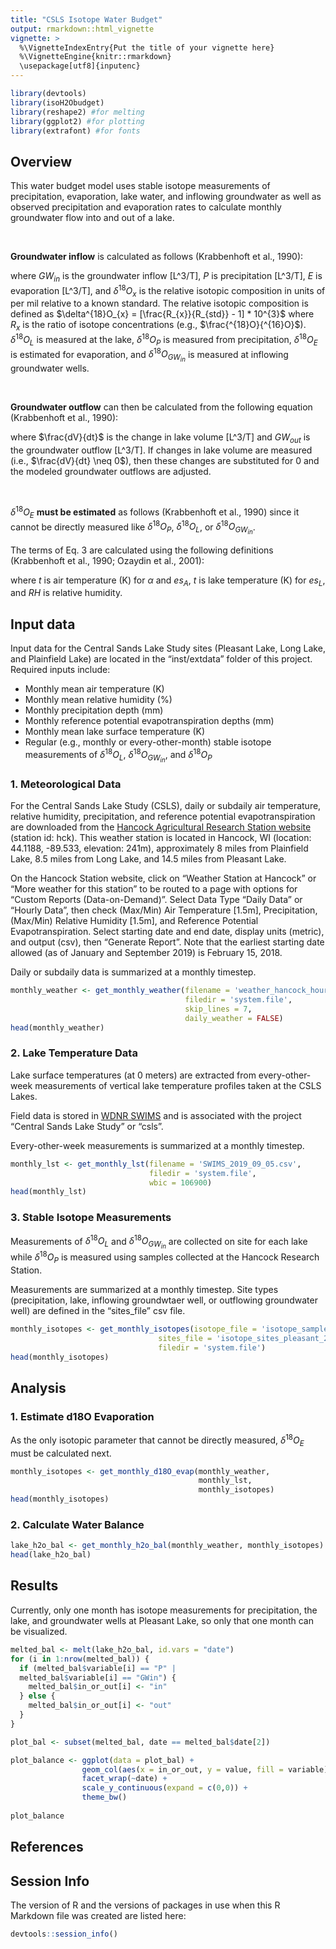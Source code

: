 ```yaml
---
title: "CSLS Isotope Water Budget"
output: rmarkdown::html_vignette
vignette: >
  %\VignetteIndexEntry{Put the title of your vignette here}
  %\VignetteEngine{knitr::rmarkdown}
  \usepackage[utf8]{inputenc}
---
```


```r
library(devtools)
library(isoH2Obudget)
library(reshape2) #for melting
library(ggplot2) #for plotting
library(extrafont) #for fonts
```

## Overview
This water budget model uses stable isotope measurements of precipitation,
evaporation, lake water, and inflowing groundwater as well as observed
precipitation and evaporation rates to calculate monthly groundwater flow into
and out of a lake.

<br>

**Groundwater inflow** is calculated as follows (Krabbenhoft et al., 1990):

\begin{align}
\tag{1}
GW_{in} = \frac{P*(\delta^{18}O_{L} - \delta^{18}O_{P}) + E*(\delta^{18}O_{E} - 
          \delta^{18}O_{L})}{\delta^{18}O_{GW_{in}} - \delta^{18}O_{L}}
\end{align}

where $GW_{in}$ is the groundwater inflow [L^3/T], $P$ is precipitation [L^3/T],
$E$ is evaporation [L^3/T], and $\delta^{18}O_{x}$ is the relative isotopic
composition in units of per mil relative to a known standard. The relative
isotopic composition is defined as $\delta^{18}O_{x} = [\frac{R_{x}}{R_{std}} -
1] * 10^{3}$ where $R_{x}$ is the ratio of isotope concentrations (e.g.,
$\frac{^{18}O}{^{16}O}$). $\delta^{18}O_{L}$ is measured at the lake,
$\delta^{18}O_{P}$ is measured from precipitation, $\delta^{18}O_{E}$ is
estimated for evaporation, and $\delta^{18}O_{GW_{in}}$ is measured at inflowing
groundwater wells.

<br>

**Groundwater outflow** can then be calculated from the following equation
(Krabbenhoft et al., 1990):

\begin{align}
\tag{2}
\frac{dV}{dt} = 0 = GW_{in} + P - GW_{out} - E
\end{align}

where $\frac{dV}{dt}$ is the change in lake volume [L^3/T] and $GW_{out}$ is the
groundwater outflow [L^3/T]. If changes in lake volume are measured (i.e.,
$\frac{dV}{dt} \neq 0$), then these changes are substituted for 0 and the
modeled groundwater outflows are adjusted.

<br>

$\delta^{18}O_{E}$ **must be estimated** as follows (Krabbenhoft et al., 1990)
since it cannot be directly measured like $\delta^{18}O_{P}$,
$\delta^{18}O_{L}$, or $\delta^{18}O_{GW_{in}}$.

\begin{align}
\tag{3}
\delta^{18}O_{E} = \frac{\alpha * \delta^{18}O_{L} - h*\delta^{18}O_{A} - 
                  \epsilon}{1 - h +10^{-3}\Delta \epsilon}
\end{align}

The terms of Eq. 3 are calculated using the following definitions (Krabbenhoft
et al., 1990; Ozaydin et al., 2001):

\begin{align}
\tag{4}
\alpha &= \frac{-2.0667 - \frac{415.6}{t} + (\frac{1137}{t^2})*10^3}{1000} \\
\tag{5}
h &= RH*\frac{es_{A}}{es_{L}} \\
\tag{6}
es &= \frac{1321.7e^{\frac{17.27t}{237}+t}}{273+t} \\
\tag{7}
\delta^{18}O_{A} &= \frac{\delta^{18}O_{P}}{\alpha} - (1 - \frac{1}{\alpha}) \\
\tag{8}
\epsilon &= 1000(1 - \alpha) + \Delta \epsilon \\
\tag{9}
\Delta \epsilon &= 14.3*(1 - h)
\end{align}

where $t$ is air temperature (K) for $\alpha$ and $es_{A}$, $t$ is lake
temperature (K) for $es_{L}$, and $RH$ is relative humidity.

## Input data
Input data for the Central Sands Lake Study sites (Pleasant Lake, Long Lake, and
Plainfield Lake) are located in the "inst/extdata" folder of this project.
Required inputs include:

* Monthly mean air temperature (K)
* Monthly mean relative humidity (%)
* Monthly precipitation depth (mm)
* Monthly reference potential evapotranspiration depths (mm)
* Monthly mean lake surface temperature (K)
* Regular (e.g., monthly or every-other-month) stable isotope measurements of
$\delta^{18}O_{L}$, $\delta^{18}O_{GW_{in}}$, and $\delta^{18}O_{P}$

### 1. Meteorological Data
For the Central Sands Lake Study (CSLS), daily or subdaily air temperature,
relative humidity, precipitation, and reference potential evapotranspiration are
downloaded from the [Hancock Agricultural Research Station
website](https://enviroweather.msu.edu/weather.php?stn=hck) (station id: hck).
This weather station is located in Hancock, WI (location: 44.1188, -89.533,
elevation: 241m), approximately 8 miles from Plainfield Lake, 8.5 miles from
Long Lake, and 14.5 miles from Pleasant Lake.

On the Hancock Station website, click on "Weather Station at Hancock" or "More
weather for this station" to be routed to a page with options for "Custom
Reports (Data-on-Demand)". Select Data Type "Daily Data" or "Hourly Data", then
check (Max/Min) Air Temperature [1.5m], Precipitation, (Max/Min) Relative
Humidity [1.5m], and Reference Potential Evapotranspiration. Select starting
date and end date, display units (metric), and output (csv), then "Generate
Report". Note that the earliest starting date allowed (as of January and
September 2019) is February 15, 2018.

Daily or subdaily data is summarized at a monthly timestep.

```r
monthly_weather <- get_monthly_weather(filename = 'weather_hancock_hourly_2019_09_06.csv',
                                       filedir = 'system.file',
                                       skip_lines = 7,
                                       daily_weather = FALSE)
head(monthly_weather)
```

### 2. Lake Temperature Data
Lake surface temperatures (at 0 meters) are extracted from every-other-week
measurements of vertical lake temperature profiles taken at the CSLS Lakes.

Field data is stored in [WDNR
SWIMS](https://dnr.wi.gov/topic/surfacewater/swims/) and is associated with the
project "Central Sands Lake Study" or "csls".

Every-other-week measurements is summarized at a monthly timestep.

```r
monthly_lst <- get_monthly_lst(filename = 'SWIMS_2019_09_05.csv',
                               filedir = 'system.file',
                               wbic = 106900)
head(monthly_lst)
```

### 3. Stable Isotope Measurements
Measurements of $\delta^{18}O_{L}$ and $\delta^{18}O_{GW_{in}}$ are collected on
site for each lake while $\delta^{18}O_{P}$ is measured using samples collected
at the Hancock Research Station.

Measurements are summarized at a monthly timestep. Site types (precipitation,
lake, inflowing groundwtaer well, or outflowing groundwater well) are defined in
the "sites_file" csv file.

```r
monthly_isotopes <- get_monthly_isotopes(isotope_file = 'isotope_samples_2019_09_06.csv',
                                 sites_file = 'isotope_sites_pleasant_2019_09_06.csv',
                                 filedir = 'system.file')
head(monthly_isotopes)
```

## Analysis
### 1. Estimate d18O Evaporation
As the only isotopic parameter that cannot be directly measured,
$\delta^{18}O_{E}$ must be calculated next. 

```r
monthly_isotopes <- get_monthly_d18O_evap(monthly_weather,
                                          monthly_lst,
                                          monthly_isotopes)
head(monthly_isotopes)
```

### 2. Calculate Water Balance
```r
lake_h2o_bal <- get_monthly_h2o_bal(monthly_weather, monthly_isotopes)
head(lake_h2o_bal)
```

## Results
Currently, only one month has isotope measurements for precipitation, the lake,
and groundwater wells at Pleasant Lake, so only that one month can be
visualized.

```r

melted_bal <- melt(lake_h2o_bal, id.vars = "date")
for (i in 1:nrow(melted_bal)) {
  if (melted_bal$variable[i] == "P" |
  melted_bal$variable[i] == "GWin") {
    melted_bal$in_or_out[i] <- "in"
  } else {
    melted_bal$in_or_out[i] <- "out"
  }
}

plot_bal <- subset(melted_bal, date == melted_bal$date[2])

plot_balance <- ggplot(data = plot_bal) +
                geom_col(aes(x = in_or_out, y = value, fill = variable)) +
                facet_wrap(~date) +
                scale_y_continuous(expand = c(0,0)) +
                theme_bw()
  
plot_balance

```

## References

## Session Info

The version of R and the versions of packages in use when this R Markdown file
was created are listed here:

```r
devtools::session_info()
```
